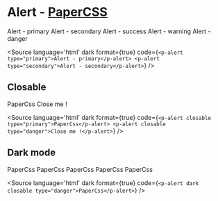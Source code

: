 
<Meta title="Components/Alert/Overview" />

# Alert - [PaperCSS](https://www.getpapercss.com/docs/components/alerts/)

<p-alert type="primary">Alert - primary</p-alert>
<p-alert type="secondary">Alert - secondary</p-alert>
<p-alert type="success">Alert - success</p-alert>
<p-alert type="warning">Alert - warning</p-alert>
<p-alert type="danger">Alert - danger</p-alert>

<Source language='html' dark format={true} code={`
    <p-alert type="primary">Alert - primary</p-alert>
    <p-alert type="secondary">Alert - secondary</p-alert>
`} />

## Closable

<p-alert closable type="primary">PaperCss</p-alert>
<p-alert closable type="danger">Close me !</p-alert>

<Source language='html' dark format={true} code={`
    <p-alert closable type="primary">PaperCss</p-alert>
    <p-alert closable type="danger">Close me !</p-alert>
`} />

## Dark mode

<div style={{padding: '10px', boxSizing: "border-box", width: "100%", background: "#41403e"}}>
    <p-alert dark type="primary">PaperCss</p-alert>
    <p-alert dark type="secondary">PaperCss</p-alert>
    <p-alert dark type="success">PaperCss</p-alert>
    <p-alert dark closable type="warning">PaperCss</p-alert>
    <p-alert dark closable type="danger">PaperCss</p-alert>
</div>

<Source language='html' dark format={true} code={`
    <p-alert dark closable type="danger">PaperCss</p-alert>
`} />
